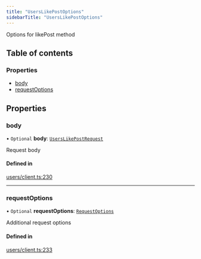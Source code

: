```yaml
---
title: "UsersLikePostOptions"
sidebarTitle: "UsersLikePostOptions"
---
```


Options for likePost method

## Table of contents

### Properties

- [body](/xdks/typescript/reference/interfaces/UsersLikePostOptions#body)
- [requestOptions](/xdks/typescript/reference/interfaces/UsersLikePostOptions#requestoptions)

## Properties

### body

• `Optional` **body**: [`UsersLikePostRequest`](/xdks/typescript/reference/interfaces/UsersLikePostRequest)

Request body

#### Defined in

[users/client.ts:230](https://github.com/xdevplatform/xdk/blob/298ca9350d035e40e7c8ee0753c50052819a41e2/xdk/typescript/src/users/client.ts#L230)

___

### requestOptions

• `Optional` **requestOptions**: [`RequestOptions`](/xdks/typescript/reference/interfaces/RequestOptions)

Additional request options

#### Defined in

[users/client.ts:233](https://github.com/xdevplatform/xdk/blob/298ca9350d035e40e7c8ee0753c50052819a41e2/xdk/typescript/src/users/client.ts#L233)

